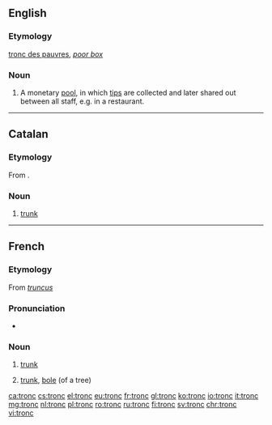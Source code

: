 ==English==

===Etymology===
{{etyl|fr|en}} [[tronc des pauvres]], ''[[poor box]]''

===Noun===
{{en-noun}}

# {{context|British|lang=en}} A monetary [[pool]], in which [[tips]] are collected and later shared out between all staff, e.g. in a restaurant.

----

==Catalan==

===Etymology===
From {{etyl|la|ca}} {{term|truncus|lang=la}}.

===Noun===
{{ca-noun|m}}

# [[trunk]] {{gloss|of a tree}}

----

==French==

===Etymology===
From {{etyl|la|fr}} ''[[truncus]]''

===Pronunciation===
* {{audio|Fr-tronc.ogg|audio}}

===Noun===
{{fr-noun|m}}

# {{context|anatomy|lang=fr}} [[trunk]]
# {{context|botany|lang=fr}} [[trunk]], [[bole]] (of a tree)

[[ca:tronc]]
[[cs:tronc]]
[[el:tronc]]
[[eu:tronc]]
[[fr:tronc]]
[[gl:tronc]]
[[ko:tronc]]
[[io:tronc]]
[[it:tronc]]
[[mg:tronc]]
[[nl:tronc]]
[[pl:tronc]]
[[ro:tronc]]
[[ru:tronc]]
[[fi:tronc]]
[[sv:tronc]]
[[chr:tronc]]
[[vi:tronc]]